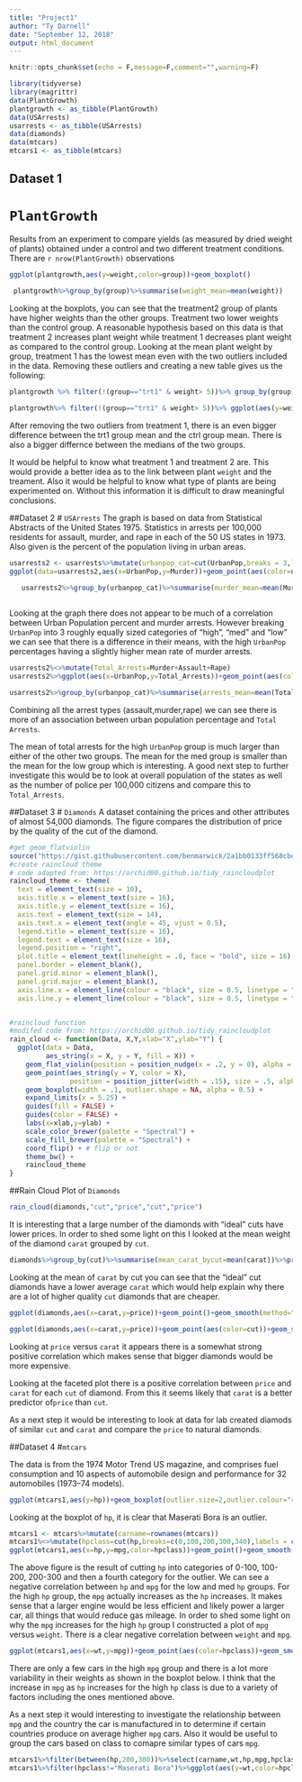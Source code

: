 ```yaml
---
title: "Project1"
author: "Ty Darnell"
date: "September 12, 2018"
output: html_document
---
```


```r
knitr::opts_chunk$set(echo = F,message=F,comment="",warning=F)
```

```r
library(tidyverse)
library(magrittr)
data(PlantGrowth)
plantgrowth <- as_tibble(PlantGrowth)
data(USArrests)
usarrests <- as_tibble(USArrests)
data(diamonds)
data(mtcars)
mtcars1 <- as_tibble(mtcars)
```
## Dataset 1
# `PlantGrowth`
Results from an experiment to compare yields (as measured by dried weight of plants) obtained under a control and two different treatment conditions.
There are `r nrow(PlantGrowth)` observations

```r
ggplot(plantgrowth,aes(y=weight,color=group))+geom_boxplot()
```



```r
 plantgrowth%>%group_by(group)%>%summarise(weight_mean=mean(weight))
```

Looking at the boxplots, you can see that the treatment2 group of plants have higher weights than the other groups. Treatment two lower weights than the control group. A reasonable hypothesis based on this data is that treatment 2 increases plant weight while treatment 1 decreases plant weight as compared to the control group.
Looking at the mean plant weight by group, treatment 1 has the lowest mean even with the two outliers included in the data. Removing these outliers and creating a new table gives us the following:

```r
plantgrowth %>% filter(!(group=="trt1" & weight> 5))%>% group_by(group)%>%summarise(weight_mean=mean(weight))

plantgrowth%>% filter(!(group=="trt1" & weight> 5))%>% ggplot(aes(y=weight,color=group))+geom_boxplot()
```

After removing the two outliers from treatment 1, there is an even bigger difference between the trt1 group mean and the ctrl group mean. There is also a bigger differnce between the medians of the two groups.

It would be helpful to know what treatment 1 and treatment 2 are. This would provide a better idea as to the link between plant `weight` and the treament. Also it would be helpful to know what type of plants are being experimented on. Without this information it is difficult to draw meaningful conclusions.

##Dataset 2
# `USArrests`
The graph is based on data from Statistical Abstracts of the United States 1975.
Statistics in arrests per 100,000 residents for assault, murder, and rape in each of the 50 US states in 1973. Also given is the percent of the population living in urban areas.

```r
usarrests2 <- usarrests%>%mutate(urbanpop_cat=cut(UrbanPop,breaks = 3,labels=c("low","med","high")))
ggplot(data=usarrests2,aes(x=UrbanPop,y=Murder))+geom_point(aes(color=urbanpop_cat))+geom_smooth(method="lm",se=F)
```

```r
   usarrests2%>%group_by(urbanpop_cat)%>%summarise(murder_mean=mean(Murder))
  
```
Looking at the graph there does not appear to be much of a correlation between Urban Population percent and murder arrests. However breaking `UrbanPop` into 3 roughly equally sized categories of "high", "med" and "low" we can see that there is a difference in their means, with the high `UrbanPop` percentages having a slightly higher mean rate of murder arrests.

```r
usarrests2%<>%mutate(Total_Arrests=Murder+Assault+Rape)
usarrests2%>%ggplot(aes(x=UrbanPop,y=Total_Arrests))+geom_point(aes(color=urbanpop_cat))+geom_smooth(method="lm",se=F)

usarrests2%>%group_by(urbanpop_cat)%>%summarise(arrests_mean=mean(Total_Arrests))
```

Combining all the arrest types (assault,murder,rape) we can see there is more of an association between urban population percentage and `Total Arrests`.

The mean of total arrests for the high `UrbanPop` group is much larger than either of the other two groups. The mean for the med group is smaller than the mean for the low group which is interesting. A good next step to further investigate this would be to look at overall population of the states as well as the number of police per 100,000 citizens and compare this to `Total_Arrests`.

##Dataset 3
# `Diamonds`
A dataset containing the prices and other attributes of almost 54,000 diamonds. The figure compares the distribution of price by the quality of the cut of the diamond.
```r
#get geom_flatviolin
source("https://gist.githubusercontent.com/benmarwick/2a1bb0133ff568cbe28d/raw/fb53bd97121f7f9ce947837ef1a4c65a73bffb3f/geom_flat_violin.R")
#create raincloud theme
# code adapted from: https://orchid00.github.io/tidy_raincloudplot
raincloud_theme <- theme(
  text = element_text(size = 10),
  axis.title.x = element_text(size = 16),
  axis.title.y = element_text(size = 16),
  axis.text = element_text(size = 14),
  axis.text.x = element_text(angle = 45, vjust = 0.5),
  legend.title = element_text(size = 16),
  legend.text = element_text(size = 16),
  legend.position = "right",
  plot.title = element_text(lineheight = .8, face = "bold", size = 16),
  panel.border = element_blank(),
  panel.grid.minor = element_blank(),
  panel.grid.major = element_blank(),
  axis.line.x = element_line(colour = "black", size = 0.5, linetype = "solid"),
  axis.line.y = element_line(colour = "black", size = 0.5, linetype = "solid"))


#raincloud function
#modifed code from: https://orchid00.github.io/tidy_raincloudplot
rain_cloud <- function(Data, X,Y,xlab="X",ylab="Y") {
  ggplot(data = Data, 
         aes_string(x = X, y = Y, fill = X)) +
    geom_flat_violin(position = position_nudge(x = .2, y = 0), alpha = .8) +
    geom_point(aes_string(y = Y, color = X), 
               position = position_jitter(width = .15), size = .5, alpha = 0.8) +
    geom_boxplot(width = .1, outlier.shape = NA, alpha = 0.5) +
    expand_limits(x = 5.25) +
    guides(fill = FALSE) +
    guides(color = FALSE) +
    labs(x=xlab,y=ylab) +
    scale_color_brewer(palette = "Spectral") +
    scale_fill_brewer(palette = "Spectral") +
    coord_flip() + # flip or not
    theme_bw() +
    raincloud_theme
}
```
##Rain Cloud Plot of `Diamonds`

```r
rain_cloud(diamonds,"cut","price","cut","price")
```

It is interesting that a large number of the diamonds with "ideal" cuts have lower prices. In order to shed some light on this I looked at the mean weight of the diamond `carat` grouped by `cut`.

```r
diamonds%>%group_by(cut)%>%summarise(mean_carat_bycut=mean(carat))%>%print(n=Inf)
```

Looking at the mean of `carat` by cut you can see that the "ideal" cut diamonds have a lower average `carat` which would help explain why there are a lot of higher quality `cut` diamonds that are cheaper.

```r
ggplot(diamonds,aes(x=carat,y=price))+geom_point()+geom_smooth(method="lm",se=F)

ggplot(diamonds,aes(x=carat,y=price))+geom_point(aes(color=cut))+geom_smooth(method="lm",se=F)+facet_wrap(~cut)
```

Looking at `price` versus `carat` it appears there is a somewhat strong positive correlation which makes sense that bigger diamonds would be more expensive.

Looking at the faceted plot there is a positive correlation between `price` and `carat` for each `cut` of diamond. From this it seems likely that `carat` is a better predictor of`price` than `cut`.

As a next step it would be interesting to look at data for lab created diamods of similar `cut` and `carat` and compare the `price` to natural diamonds.

##Dataset 4
#`mtcars`

The data is from the 1974 Motor Trend US magazine, and comprises fuel consumption and 10 aspects of automobile design and performance for 32 automobiles (1973–74 models).


```r
ggplot(mtcars1,aes(y=hp))+geom_boxplot(outlier.size=2,outlier.colour="red")+coord_flip()+geom_text(aes(x=.03,y=325, label="Maserati Bora"))+labs(title="Boxplot of horsepower")
```

Looking at the boxplot of `hp`, it is clear that Maserati Bora is an outlier.

```r
mtcars1 <- mtcars%>%mutate(carname=rownames(mtcars))
mtcars1%<>%mutate(hpclass=cut(hp,breaks=c(0,100,200,300,340),labels = c("low","med","high","Maserati Bora")))
ggplot(mtcars1,aes(x=hp,y=mpg,color=hpclass))+geom_point()+geom_smooth(method="lm",se=F)+labs(title="mpg by horsepower class")
```

The above figure is the result of cutting `hp` into categories of 0-100, 100-200, 200-300 and then a fourth category for the outlier. We can see a negative correlation between `hp` and `mpg` for the low and med `hp` groups. For the high `hp` group, the `mpg` actually increases as the `hp` increases. It makes sense that a larger engine would be less efficient and likely power a larger car, all things that would reduce gas mileage. In order to shed some light on why the `mpg` increases for the high `hp` group I constructed a plot of `mpg` versus `weight`.
There is a clear negative correlation between `weight` and `mpg`. 

```r
ggplot(mtcars1,aes(x=wt,y=mpg))+geom_point(aes(color=hpclass))+geom_smooth(method="lm",se=F)
```


There are only a few cars in the high `mpg` group and there is a lot more variability in their weights as shown in the boxplot below. I think that the increase in `mpg` as `hp` increases for the high `hp` class is due to a variety of factors including the ones mentioned above.

As a next step it would interesting to investigate the relationship between `mpg` and the country the car is manufactured in to determine if certain countries produce on average higher `mpg` cars. Also it would be useful to group the cars based on class to comapre similar types of cars `mpg`.


```r
mtcars1%>%filter(between(hp,200,300))%>%select(carname,wt,hp,mpg,hpclass)
mtcars1%>%filter(hpclass!="Maserati Bora")%>%ggplot(aes(y=wt,color=hpclass))+geom_boxplot()
```

 
